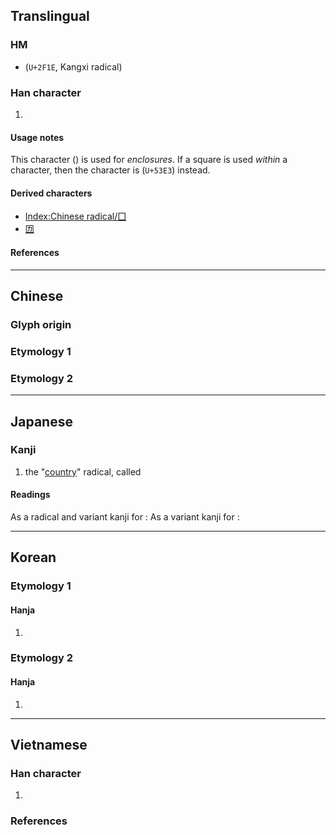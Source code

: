 {{also|圍|國|口}}
{{character info}}
==Translingual==
{{stroke order|type=animate}}

===HM===
* {{l|mul|⼞}} (<code>U+2F1E</code>, Kangxi radical)

===Han character===
{{Han char|rn=31|rad=囗|as=00|sn=3|four=60000|canj=BM,XXBM|ids=⿰匚丨}}

# {{mul-kangxi radical-def}}

====Usage notes====
This character ({{lang|mul|囗}}) is used for ''enclosures''. If a square is used ''within'' a character, then the character is {{l|mul|口|gloss=mouth}} (<code>U+53E3</code>) instead.

====Derived characters====
* [[Index:Chinese radical/囗]]
* [[㘞]]

====References====
{{Han ref|kx=0216.140|dkj=04675|dj=0439.150|hdz=10710.080|uh=56D7}}
[[Category:CJKV radicals| ]]

----

==Chinese==
{{zh-wp|zh:囗部|yue:囗|nan:Ûi-pō͘|en:Radical 31}}

===Glyph origin===
{{Han etym}}

===Etymology 1===
{{zh-see|圍|ha}}

===Etymology 2===
{{zh-see|國|v}}

----

==Japanese==
{{wp|lang=ja|囗部}}

===Kanji===
{{ja-kanji|grade=|rs=囗00}}

# the "[[country]]" radical, called {{ja-r|国%構|くに%がまえ}}

====Readings====
As a radical and variant kanji for {{m|ja|国|t=country}}:
{{ja-readings
|goon=こく
|kanon=こく
|kun=くに-, くにがまえ-<くにがまへ-
|nanori=
}}
As a variant kanji for {{m|ja|囲|t=to surround/encircle}}:
{{ja-readings
|goon=え<ゑ ‎
|kanon=い<ゐ
|kun=かこ-む
|nanori=
}}

----

==Korean==
{{wp|lang=ko}}

===Etymology 1===

====Hanja====
{{ko-hanja/new|국}}

# {{rfdef|ko|sort=囗00}}

===Etymology 2===

====Hanja====
{{ko-hanja/new|위}}

# {{rfdef|ko|sort=囗00}}

----

==Vietnamese==

===Han character===
{{vi-readings|rs=囗00
|hanviet=vi-gdhn;bonet
|phienthiet=
}}

# {{han tu form of|vi|to [[enclose]]; to [[surround]]}}

===References===
<references/>
